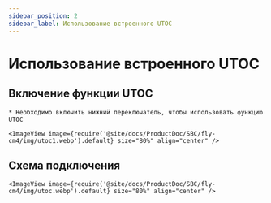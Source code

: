 ```yaml
---
sidebar_position: 2
sidebar_label: Использование встроенного UTOC
---
```




# Использование встроенного UTOC

## Включение функции UTOC

    * Необходимо включить нижний переключатель, чтобы использовать функцию UTOC

    <ImageView image={require('@site/docs/ProductDoc/SBC/fly-cm4/img/utoc1.webp').default} size="80%" align="center" />

## Схема подключения

    <ImageView image={require('@site/docs/ProductDoc/SBC/fly-cm4/img/utoc.webp').default} size="80%" align="center" />